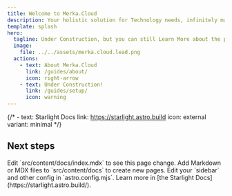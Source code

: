```yaml
---
title: Welcome to Merka.Cloud
description: Your holistic solution for Technology needs, infinitely malleable
template: splash
hero:
  tagline: Under Construction, but you can still Learn More about the platform and join the next revolution!
  image:
    file: ../../assets/merka.cloud.lead.png
  actions:
    - text: About Merka.Cloud
      link: /guides/about/
      icon: right-arrow
    - text: Under Construction!
      link: /guides/setup/
      icon: warning
---
```


{/*
    - text: Starlight Docs
      link: https://starlight.astro.build
      icon: external
      variant: minimal
*/}

## Next steps

<CardGrid>
	<Card title="Update content" icon="pencil">
		Edit `src/content/docs/index.mdx` to see this page change.
	</Card>
	<Card title="Add new content" icon="add-document">
		Add Markdown or MDX files to `src/content/docs` to create new pages.
	</Card>
	<Card title="Configure your site" icon="setting">
		Edit your `sidebar` and other config in `astro.config.mjs`.
	</Card>
	<Card title="Read the docs" icon="open-book">
		Learn more in [the Starlight Docs](https://starlight.astro.build/).
	</Card>
</CardGrid>

